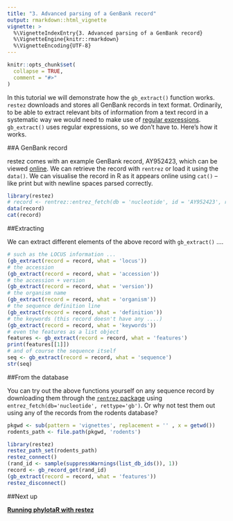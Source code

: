 ```yaml
---
title: "3. Advanced parsing of a GenBank record"
output: rmarkdown::html_vignette
vignette: >
  %\VignetteIndexEntry{3. Advanced parsing of a GenBank record}
  %\VignetteEngine{knitr::rmarkdown}
  %\VignetteEncoding{UTF-8}
---
```


```r
knitr::opts_chunk$set(
  collapse = TRUE,
  comment = "#>"
)
```

In this tutorial we will demonstrate how the `gb_extract()` function works. `restez` downloads and stores all GenBank records in text format. Ordinarily, to be able to extract relevant bits of information from a text record in a systematic way we would need to make use of [regular expressions](https://en.wikipedia.org/wiki/Regular_expression). `gb_extract()` uses regular expressions, so we don't have to. Here's how it works.

##A GenBank record

restez comes with an example GenBank record, AY952423, which can be viewed [online](https://www.ncbi.nlm.nih.gov/nuccore/AY952423.1). We can retrieve the record with `rentrez` or load it using the `data()`. We can visualise the record in R as it appears online using `cat()` -- like print but with newline spaces parsed correctly.

```r
library(restez)
# record <- rentrez::entrez_fetch(db = 'nucleotide', id = 'AY952423', rettype = 'gb', retmode = 'text')
data(record)
cat(record)
```

##Extracting

We can extract different elements of the above record with `gb_extract()` ....

```r
# such as the LOCUS information ...
(gb_extract(record = record, what = 'locus'))
# the accession
(gb_extract(record = record, what = 'accession'))
# the accession + version
(gb_extract(record = record, what = 'version'))
# the organism name
(gb_extract(record = record, what = 'organism'))
# the sequence definition line
(gb_extract(record = record, what = 'definition'))
# the keywords (this record doesn't have any ....)
(gb_extract(record = record, what = 'keywords'))
# even the features as a list object
features <- gb_extract(record = record, what = 'features')
print(features[[1]])
# and of course the sequence itself
seq <- gb_extract(record = record, what = 'sequence')
str(seq)
```

##From the database

You can try out the above functions yourself on any sequence record by downloading them through the [`rentrez` package](https://github.com/ropensci/rentrez) using `entrez_fetch(db='nucleotide', rettype='gb')`. Or why not test them out using any of the records from the rodents database?

```r
pkgwd <- sub(pattern = 'vignettes', replacement = '' , x = getwd())
rodents_path <- file.path(pkgwd, 'rodents')
```
```r
library(restez)
restez_path_set(rodents_path)
restez_connect()
(rand_id <- sample(suppressWarnings(list_db_ids()), 1))
record <- gb_record_get(rand_id)
(gb_extract(record = record, what = 'features'))
restez_disconnect()
```

##Next up

**[Running phylotaR with restez](https://antonellilab.github.io/restez/articles/phylotar.html)**
